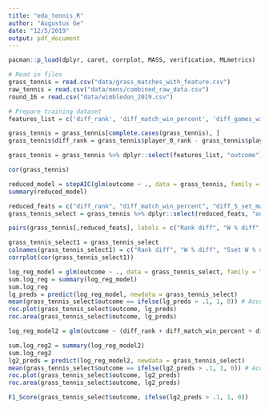 ```yaml
---
title: "eda_tennis_R"
author: "Augustus Ge"
date: "12/5/2019"
output: pdf_document
---
```


```r
pacman::p_load(dplyr, caret, corrplot, MASS, verification, MLmetrics)
```

```r
# Read in files
grass_tennis = read.csv("data/grass_matches_with_feature.csv")
raw_tennis = read.csv("data/mens/combined_raw_data.csv")
round_16 = read.csv("data/wimbledon_2019.csv")
```

```r
# Prepare training dataset
features_list = c('diff_rank', 'diff_match_win_percent', 'diff_games_win_percent', 'diff_5_set_match_win_percent', 'diff_close_sets_percent', 'diff_match_win_percent_grass', 'diff_games_win_percent_grass', 'diff_5_set_match_win_percent_grass', 'diff_close_sets_percent_grass', 'diff_match_win_percent_52', 'diff_games_win_percent_52', 'diff_5_set_match_win_percent_52', 'diff_close_sets_percent_52', 'diff_match_win_percent_grass_60', 'diff_games_win_percent_grass_60', 'diff_5_set_match_win_percent_grass_60', 'diff_close_sets_percent_grass_60', 'diff_match_win_percent_hh', 'diff_games_win_percent_hh', 'diff_match_win_percent_grass_hh', 'diff_games_win_percent_grass_hh')

grass_tennis = grass_tennis[complete.cases(grass_tennis), ]
grass_tennis$diff_rank = grass_tennis$player_0_rank - grass_tennis$player_1_rank

grass_tennis = grass_tennis %>% dplyr::select(features_list, "outcome")
```

```r
cor(grass_tennis)
```

```r
reduced_model = stepAIC(glm(outcome ~ ., data = grass_tennis, family = "binomial"), trace = F)
summary(reduced_model)

reduced_feats = c("diff_rank", "diff_match_win_percent", "diff_5_set_match_win_percent", "diff_match_win_percent_grass", "diff_games_win_percent_grass", "diff_5_set_match_win_percent_grass", "diff_match_win_percent_52", "diff_games_win_percent_grass_60", "diff_games_win_percent_hh")
grass_tennis_select = grass_tennis %>% dplyr::select(reduced_feats, "outcome")

pairs(grass_tennis[,reduced_feats], labels = c("Rank diff", "W % diff", "5set W % diff", "W % diff G", "W games % diff G", "5set W % diff G", "W % diff 52", "W % diff G 60", "W games % diff HH"))

grass_tennis_select1 = grass_tennis_select
colnames(grass_tennis_select1) = c("Rank diff", "W % diff", "5set W % diff", "W % diff G", "W games % diff G", "5set W % diff G", "W % diff 52", "W % diff G 60", "W games % diff HH", "outcome")
corrplot(cor(grass_tennis_select1))
```

```r
log_reg_model = glm(outcome ~ ., data = grass_tennis_select, family = "binomial")
sum.log_reg = summary(log_reg_model)
sum.log_reg
lg_preds = predict(log_reg_model, newdata = grass_tennis_select)
mean(grass_tennis_select$outcome == ifelse(lg_preds > .1, 1, 0)) # Accuracy
roc.plot(grass_tennis_select$outcome, lg_preds)
roc.area(grass_tennis_select$outcome, lg_preds)
```

```r
log_reg_model2 = glm(outcome ~ (diff_rank + diff_match_win_percent + diff_5_set_match_win_percent + diff_match_win_percent_grass + diff_games_win_percent_grass + diff_5_set_match_win_percent_grass + diff_match_win_percent_52 + diff_games_win_percent_grass_60 + diff_games_win_percent_hh)^2, data = grass_tennis_select, family = "binomial")

sum.log_reg2 = summary(log_reg_model2)
sum.log_reg2
lg2_preds = predict(log_reg_model2, newdata = grass_tennis_select)
mean(grass_tennis_select$outcome == ifelse(lg2_preds > .1, 1, 0)) # Accuracy
roc.plot(grass_tennis_select$outcome, lg2_preds)
roc.area(grass_tennis_select$outcome, lg2_preds)

F1_Score(grass_tennis_select$outcome, ifelse(lg2_preds > .1, 1, 0))
```



